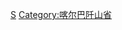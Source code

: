{{Commonscat|Cities in Subcarpathian Voivodeship}}

[[Category:波兰城市|S]]
[[Category:喀尔巴阡山省|Category:喀尔巴阡山省]]